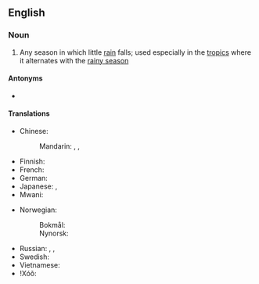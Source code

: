 ==English==
{{wikipedia}}

===Noun===
{{en-noun}}

# Any season in which little [[rain]] falls; used especially in the [[tropic]]s where it alternates with the [[rainy season]]

====Antonyms====
* {{l|en|rainy season}}

====Translations====
{{trans-top|season}}
* Chinese:
*: Mandarin: {{t+|cmn|乾季|sc=Hani}}, {{t+|cmn|干季|tr=gānjì|sc=Hani}}, {{t+|cmn|旱季|tr=hànjì|sc=Hani}}
* Finnish: {{t|fi|kuiva kausi}}
* French: {{t+|fr|saison sèche|f}}
* German: {{t+|de|Trockenzeit|f}}
* Japanese: {{t+|ja|乾季|tr=かんき, kanki}}, {{t|ja|乾期|tr=かんき, kanki}}
* Mwani: {{t|wmw|kirangazi}}
{{trans-mid}}
* Norwegian:
*: Bokmål: {{t|nb|tørketid|m|f}}
*: Nynorsk: {{t|nn|tørketid|f}}
* Russian: {{t|ru|сухо́й сезо́н|m}}, {{t|ru|засу́шливый сезо́н|m}}, {{t+|ru|сушь|f}}
* Swedish: {{t+|sv|torrperiod|c}}
* Vietnamese: {{t|vi|mùa khô}}
* ǃXóõ: {{qualifier|hot dry season}} {{t|nmn|ǁgâa}}
{{trans-bottom}}
